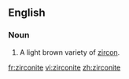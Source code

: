 ==English==

===Noun===
{{en-noun}}

# {{context|mineralogy}} A light brown variety of [[zircon]].

[[fr:zirconite]]
[[vi:zirconite]]
[[zh:zirconite]]